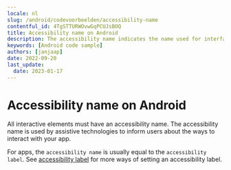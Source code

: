 ```yaml
---
locale: nl
slug: /android/codevoorbeelden/accessibility-name
contentful_id: 4TgSTTURWOvwGqPCUJsBOQ
title: Accessibility name on Android
description: The accessibility name indicates the name used for interface elements by assistive technologies.
keywords: [Android code sample]
authors: [janjaap]
date: 2022-09-20
last_update:
  date: 2023-01-17
---
```


# Accessibility name on Android

All interactive elements must have an accessibility name. The accessibility name is used by assistive technologies to inform users about the ways to interact with your app.

For apps, the `accessibility name` is usually equal to the `accessibility label`. See [accessibility label](https://github.com/appt-org/accessibility-code-examples/blob/main/accessibility-label.md) for more ways of setting an accessibility label.

<CodeSample id="accessibility-name" locale="nl" platform="android"/>
